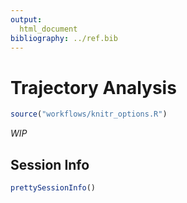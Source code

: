```yaml
---
output:
  html_document
bibliography: ../ref.bib
---
```


# Trajectory Analysis

```r
source("workflows/knitr_options.R")
```

*WIP*


## Session Info

```r
prettySessionInfo()
```

